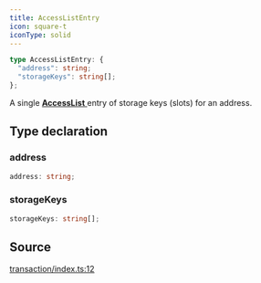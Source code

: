 ```yaml
---
title: AccessListEntry
icon: square-t
iconType: solid
---
```


```ts
type AccessListEntry: {
  "address": string;
  "storageKeys": string[];
};
```

A single [**AccessList** ](/sdk/content/type-aliases/AccessList) entry of storage keys (slots) for an address.

## Type declaration

### address

```ts
address: string;
```

### storageKeys

```ts
storageKeys: string[];
```

## Source

[transaction/index.ts:12](https://github.com/dominant-strategies/quais.js/blob/c5f991423178493ef964731be9238d952f3e77dd/src/transaction/index.ts#L12)
